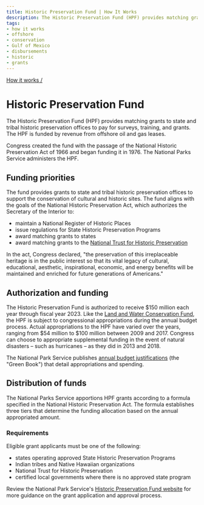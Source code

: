 ```yaml
---
title: Historic Preservation Fund | How It Works
description: The Historic Preservation Fund (HPF) provides matching grants to state and tribal historic preservation offices to pay for surveys, training, and grants. The HPF is funded by revenue from offshore oil and gas leases.
tags:
- how it works
- offshore
- conservation
- Gulf of Mexico
- disbursements
- historic
- grants
---
```


[How it works /](/how-it-works/)

# Historic Preservation Fund

The Historic Preservation Fund (HPF) provides matching grants to state and tribal historic preservation offices to pay for surveys, training, and grants. The HPF is funded by revenue from offshore oil and gas leases.

Congress created the fund with the passage of the National Historic Preservation Act of 1966 and began funding it in 1976. The National Parks Service administers the HPF.

## Funding priorities
The fund provides grants to state and tribal historic preservation offices to support the conservation of cultural and historic sites. The fund aligns with the goals of the National Historic Preservation Act, which authorizes the Secretary of the Interior to:

- maintain a National Register of Historic Places
- issue regulations for State Historic Preservation Programs
- award matching grants to states
- award matching grants to the [National Trust for Historic Preservation](https://savingplaces.org/)

In the act, Congress declared, "the preservation of this irreplaceable heritage is in the public interest so that its vital legacy of cultural, educational, aesthetic, inspirational, economic, and energy benefits will be maintained and enriched for future generations of Americans."

## Authorization and funding
The Historic Preservation Fund is <GlossaryTerm termKey="authorization">authorized</GlossaryTerm> to receive $150 million each year through fiscal year 2023. Like the [Land and Water Conservation Fund](/how-it-works/land-and-water-conservation-fund), the HPF is subject to congressional appropriations during the annual budget process. Actual appropriations to the HPF have varied over the years, ranging from $54 million to $100 million between 2009 and 2017. Congress can choose to appropriate supplemental funding in the event of natural disasters – such as hurricanes – as they did in 2013 and 2018.

The National Park Service publishes [annual budget justifications](https://www.nps.gov/aboutus/budget.htm) (the "Green Book") that detail appropriations and spending.

## Distribution of funds
The National Parks Service apportions HPF grants according to a formula specified in the National Historic Preservation Act. The formula establishes three tiers that determine the funding allocation based on the annual appropriated amount.

### Requirements

Eligible grant applicants must be one of the following:

- states operating approved State Historic Preservation Programs
- Indian tribes and Native Hawaiian organizations
- National Trust for Historic Preservation
- certified local governments where there is no approved state program

Review the National Park Service's [Historic Preservation Fund website](https://www.nps.gov/preservation-grants/) for more guidance on the grant application and approval process.
